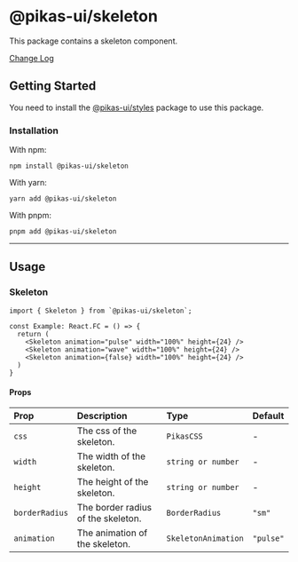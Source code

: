 

<NextSeo title="Skeleton" />

# @pikas-ui/skeleton

This package contains a skeleton component.

<a href="https://github.com/Achaak/pikas/blob/main/packages/ui/skeleton/CHANGELOG.md">
  Change Log
</a>

## Getting Started

You need to install the <a href={stylesLink}>@pikas-ui/styles</a> package to use this package.

### Installation

With npm:

```
npm install @pikas-ui/skeleton
```

With yarn:

```
yarn add @pikas-ui/skeleton
```

With pnpm:

```
pnpm add @pikas-ui/skeleton
```

---

## Usage

### Skeleton

<SkeletonExample />

```tsx
import { Skeleton } from `@pikas-ui/skeleton`;

const Example: React.FC = () => {
  return (
    <Skeleton animation="pulse" width="100%" height={24} />
    <Skeleton animation="wave" width="100%" height={24} />
    <Skeleton animation={false} width="100%" height={24} />
  )
}
```

#### Props

| Prop           | Description                        | Type                | Default   |
| :------------- | :--------------------------------- | :------------------ | :-------- |
| `css`          | The css of the skeleton.           | `PikasCSS`          | -         |
| `width`        | The width of the skeleton.         | `string or number`  | -         |
| `height`       | The height of the skeleton.        | `string or number`  | -         |
| `borderRadius` | The border radius of the skeleton. | `BorderRadius`      | `"sm"`    |
| `animation`    | The animation of the skeleton.     | `SkeletonAnimation` | `"pulse"` |

